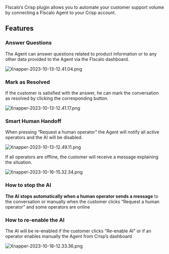 FIscalo’s Crisp plugin allows you to automate your customer support volume by connecting a FIscalo Agent to your Crisp account.

## Features

### Answer Questions

The Agent can answer questions related to product information or to any other data provided to the Agent via the FIscalo dashboard.

![Xnapper-2023-10-13-12.41.04.png](/images/crisp/Xnapper-2023-10-13-12.41.04.png)

### Mark as Resolved

If the customer is satisfied with the answer, he can mark the conversation as resolved by clicking the corresponding button.

![Xnapper-2023-10-13-12.41.17.png](/images/crisp/Xnapper-2023-10-13-12.41.17.png)

### Smart Human Handoff

When pressing “Request a human operator” the Agent will notify all active operators and the AI will be disabled.

![Xnapper-2023-10-13-12.49.11.png](/images/crisp/Xnapper-2023-10-13-12.49.11.png)

If all operators are offline, the customer will receive a message explaining the situation.

![Xnapper-2023-10-16-15.32.34.png](/images/crisp/Xnapper-2023-10-16-15.32.34.png)

### How to stop the AI

**The AI stops automatically when a human operator sends a message** to the conversation or manually when the customer clicks “Request a human operator” and some operators are online

### How to re-enable the AI

The AI will be re-enabled if the customer clicks “Re-enable AI” or if an operator enables manually the Agent from Crisp’s dashboard

![Xnapper-2023-10-18-12.33.36.png](/images/crisp/Xnapper-2023-10-18-12.33.36.png)
